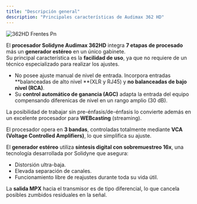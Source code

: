 ```yaml
---
title: "Descripción general"
description: "Principales características de Audimax 362 HD"
---
```


![362HD Frentes Pn](/images/362/362HD-frentes.png)

El **procesador Solidyne Audimax 362HD** integra **7 etapas de procesado** más un **generador estéreo** en un único gabinete.\
Su principal característica es la **facilidad de uso**, ya que no requiere de un técnico especializado para realizar los ajustes.

- No posee ajuste manual de nivel de entrada. Incorpora entradas \*\*balanceadas de alto nivel \*\*(XLR y RJ45) y **no balanceadas de bajo nivel (RCA)**.
- Su **control automático de ganancia (AGC)** adapta la entrada del equipo compensando diferenicas de nivel en un rango amplio (30 dB).

La posibilidad de trabajar sin pre-énfasis/de-énfasis lo convierte además en un excelente procesador para **WEBcasting** (streaming).

El procesador opera en **3 bandas**, controladas totalmente mediante **VCA (Voltage Controlled Amplifiers)**, lo que simplifica su ajuste.

El **generador estéreo** utiliza **síntesis digital con sobremuestreo 16x**, una tecnología desarrollada por Solidyne que asegura:

- Distorsión ultra-baja.
- Elevada separación de canales.
- Funcionamiento libre de reajustes durante toda su vida útil.

La **salida MPX** hacia el transmisor es de tipo diferencial, lo que cancela posibles zumbidos residuales en la señal.